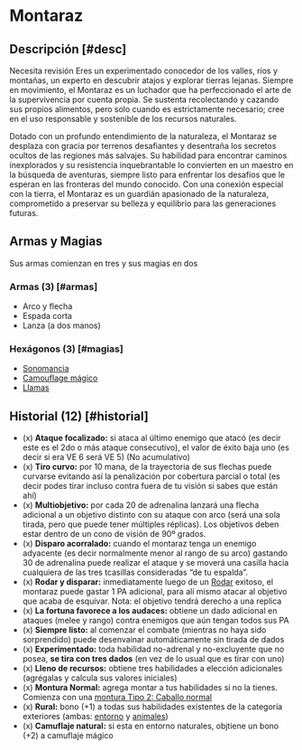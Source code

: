 
# Montaraz

<Bleed>
  <Screenshot src={archerPic} alt="placeholder" full />
</Bleed>

## Descripción [#desc]

<Callout type="warning" emoji="🔎">
  Necesita revisión
</Callout>
Eres un experimentado conocedor de los valles, ríos y montañas, un experto en descubrir
atajos y explorar tierras lejanas. Siempre en movimiento, el Montaraz es un luchador
que ha perfeccionado el arte de la supervivencia por cuenta propia. Se sustenta recolectando
y cazando sus propios alimentos, pero solo cuando es estrictamente necesario; cree
en el uso responsable y sostenible de los recursos naturales.

Dotado con un profundo entendimiento de la naturaleza, el Montaraz se desplaza con gracia por terrenos desafiantes y desentraña los secretos ocultos de las regiones más salvajes. Su habilidad para encontrar caminos inexplorados y su resistencia inquebrantable lo convierten en un maestro en la búsqueda de aventuras, siempre listo para enfrentar los desafíos que le esperan en las fronteras del mundo conocido. Con una conexión especial con la tierra, el Montaraz es un guardián apasionado de la naturaleza, comprometido a preservar su belleza y equilibrio para las generaciones futuras.

## Armas y Magias

Sus armas comienzan en tres y sus magias en dos

### Armas (3) [#armas]

- Arco y flecha
- Espada corta
- Lanza (a dos manos)

### Hexágonos (3) [#magias]

- [Sonomancia](/docs/list-hexagons/e02)
- [Camouflage mágico](/docs/list-hexagons/e07L1)
- [Llamas](/docs/list-hexagons/e01L1)

## Historial (12) [#historial]

- (x) **Ataque focalizado:** <Pill type="p"/> si ataca al último enemigo que atacó (es decir este es el 2do o más ataque consecutivo), el valor de éxito baja uno (es decir si era VE 6 será VE 5) (No acumulativo)
- (x) **Tiro curvo:** <Pill type="s"/><Pill type="u"/> por 10 mana, de la trayectoria de sus flechas puede curvarse evitando así la penalización por cobertura parcial o total (es decir podes tirar incluso contra fuera de tu visión si sabes que están ahí)
- (x) **Multiobjetivo:** <Pill type="s"/> por cada 20 de adrenalina lanzará una flecha adicional a un objetivo distinto con su ataque con arco (será una sola tirada, pero que puede tener múltiples réplicas). Los objetivos deben estar dentro de un cono de visión de 90º grados.
- (x) **Disparo acorralado:** <Pill type="s"/> cuando el montaraz tenga un enemigo adyacente (es decir normalmente menor al rango de su arco) gastando 30 de adrenalina puede realizar el ataque y se moverá una casilla hacia cualquiera de las tres tcasillas consideradas “de tu espalda”.
- (x) **Rodar y disparar:** <Pill type="s"/> inmediatamente luego de un [Rodar](/docs/ruling-combat/05#5-5) exitoso, el montaraz puede gastar 1 PA adicional, para alí mismo atacar al objetivo que acaba de esquivar. Nota: el objetivo tendrá derecho a una replica
- (x) **La fortuna favorece a los audaces:** <Pill type="p"/> obtiene un dado adicional en ataques (melee y rango) contra enemigos que aún tengan todos sus PA
- (x) **Siempre listo:** <Pill type="c"/> al comenzar el combate (mientras no haya sido sorprendido) puede desenvainar automáticamente sin tirada de dados
- (x) **Experimentado:** <Pill type="p"/><Pill type="u"/> toda habilidad no-adrenal y no-excluyente que no posea, **se tira con tres dados** (en vez de lo usual que es tirar con uno)
- (x) **Lleno de recursos:** obtiene tres habilidades a elección adicionales (agrégalas y calcula sus valores iniciales)
- (x) **Montura Normal:** <Pill type="u"/> agrega montar a tus habilidades si no la tienes. Comienza con una [montura Tipo 2: Caballo normal](/docs/list-annex/mounts)
- (x) **Rural:** bono (+1) a todas sus habilidades existentes de la categoría exteriores (ambas: [entorno](/docs/list-skills/individual#cat-ext-entorno) y [animales](/docs/list-skills/individual#cat-ext-animales))
- (x) **Camuflaje natural:** <Pill type="c"/><Pill type="u"/> si esta en entorno naturales, objtiene un bono (+2) a camuflaje mágico
